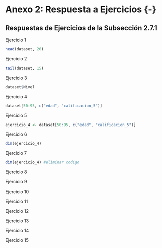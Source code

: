 # Anexo 2: Respuesta a Ejercicios {-} {#anexo_2}

## Respuestas de Ejercicios de la Subsección 2.7.1 {#anexo_2_1}

Ejercicio 1

```r
head(dataset, 20)
```
Ejercicio 2

```r
tail(dataset, 15)
```
Ejercicio 3

```r
dataset$Nivel
```

Ejercicio 4

```r
dataset[50:95, c("edad", "calificacion_5")]
```

Ejercicio 5

```r
ejercicio_4 <- dataset[50:95, c("edad", "calificacion_5")]
```

Ejercicio 6

```r
dim(ejercicio_4)
```

Ejercicio 7

```r
dim(ejercicio_4) #eliminar codigo 
```

Ejercicio 8

Ejercicio 9

Ejercicio 10

Ejercicio 11

Ejercicio 12

Ejercicio 13

Ejercicio 14

Ejercicio 15

